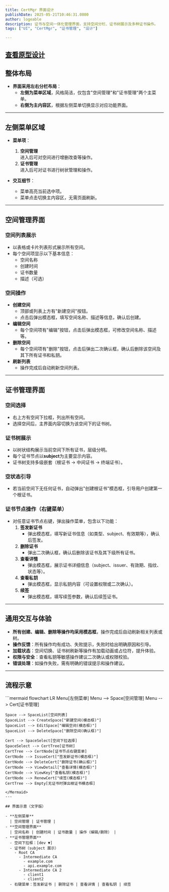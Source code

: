 ```yaml
---
title: CertMgr 界面设计
publishDate: 2025-05-21T10:46:31.0800
author: logeable
description: 证书与空间一体化管理界面，支持空间分栏、证书树展示及多种证书操作。
tags: ["UI", "CertMgr", "证书管理", "设计"]

---
```


## [查看原型设计](/projects/certmgr)

## 整体布局

- **界面采用左右分栏布局**：
  - **左侧为菜单区域**，风格简洁，仅包含"空间管理"和"证书管理"两个主菜单。
  - **右侧为主内容区**，根据左侧菜单切换显示对应功能界面。
---

## 左侧菜单区域

- **菜单项**：

  1. **空间管理**  
     进入后可对空间进行增删改查等操作。
  2. **证书管理**  
     进入后可对证书进行树状管理和操作。

- **交互细节**：
  - 菜单高亮当前选中项。
  - 菜单点击切换主内容区，无需页面刷新。

---

## 空间管理界面

### 空间列表展示

- 以表格或卡片列表形式展示所有空间。
- 每个空间项显示以下基本信息：
  - 空间名称
  - 创建时间
  - 证书数量
  - 描述（可选）

### 空间操作

- **创建空间**
  - 顶部或列表上方有"新建空间"按钮。
  - 点击后弹出模态框，填写空间名称、描述等信息，确认后创建。
- **编辑空间**
  - 每个空间项有"编辑"按钮，点击后弹出模态框，可修改空间名称、描述等。
- **删除空间**
  - 每个空间项有"删除"按钮，点击后弹出二次确认框，确认后删除该空间及其下所有证书和私钥。
- **刷新列表**
  - 操作完成后自动刷新空间列表。

---

## 证书管理界面

### 空间选择

- 右上方有空间下拉框，列出所有空间。
- 选择空间后，主界面内容切换为该空间下的证书树。

### 证书树展示

- 以树状结构展示当前空间下所有证书，层级分明。
- 每个证书节点以**subject**为主要显示内容。
- 证书树支持多级嵌套（根证书 → 中间证书 → 终端证书）。

### 空状态引导

- 若当前空间下无任何证书，自动弹出"创建根证书"模态框，引导用户创建第一个根证书。

### 证书节点操作（右键菜单）

- 对任意证书节点右键，弹出操作菜单，包含以下功能：
  1. **签发新证书**
     - 弹出模态框，填写新证书信息（如类型、subject、有效期等），确认后签发。
  2. **删除证书**
     - 弹出二次确认框，确认后删除该证书及其下级所有证书。
  3. **查看详情**
     - 弹出模态框，展示证书详细信息（subject、issuer、有效期、指纹、状态等）。
  4. **查看私钥**
     - 弹出模态框，显示私钥内容（可设置权限或二次确认）。
  5. **续签**
     - 弹出模态框，填写续签参数，确认后续签证书。

---

## 通用交互与体验

- **所有创建、编辑、删除等操作均采用模态框**，操作完成后自动刷新相关列表或树。
- **操作反馈**：所有操作均有成功、失败提示，失败时给出明确原因和引导。
- **加载状态**：空间切换、证书树刷新等操作有加载动画或占位符，提升体验。
- **权限与安全**：查看私钥等敏感操作建议二次确认或权限校验。
- **错误处理**：如操作失败，需有明确的错误提示和操作建议。

---

## 流程示意

<Mermaid>
```mermaid
flowchart LR
    Menu[左侧菜单]
    Menu --> Space[空间管理]
    Menu --> Cert[证书管理]

    Space --> SpaceList[空间列表]
    SpaceList --> CreateSpace["新建空间(模态框)"]
    SpaceList --> EditSpace["编辑空间(模态框)"]
    SpaceList --> DeleteSpace["删除空间(确认框)"]

    Cert --> SpaceSelect[空间下拉选择]
    SpaceSelect --> CertTree[证书树]
    CertTree --> CertNode[证书节点右键菜单]
    CertNode --> IssueCert["签发新证书(模态框)"]
    CertNode --> DeleteCert["删除证书(确认框)"]
    CertNode --> ViewDetail["查看详情(模态框)"]
    CertNode --> ViewKey["查看私钥(模态框)"]
    CertNode --> RenewCert["续签(模态框)"]
    CertTree --> Empty[无证书时弹出根证书模态框]
```
</Mermaid>
---

## 界面示意（文字版）

- **左侧菜单**  
  | 空间管理 | 证书管理 |
- **空间管理界面**  
  | 空间名称 | 创建时间 | 证书数量 | 操作（编辑/删除） |
- **证书管理界面**
  - 空间下拉框：[dev ▼]
  - 证书树（subject 展示）
    - Root CA
      - Intermediate CA
        - example.com
        - api.example.com
      - Intermediate CA 2
        - client1
        - client2
  - 右键菜单：签发新证书 | 删除证书 | 查看详情 | 查看私钥 | 续签

